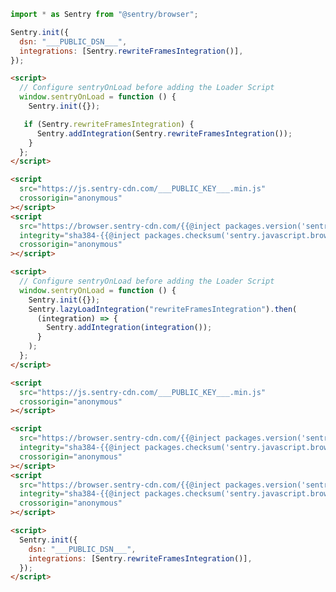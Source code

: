 <SignInNote />

```javascript {tabTitle:npm}
import * as Sentry from "@sentry/browser";

Sentry.init({
  dsn: "___PUBLIC_DSN___",
  integrations: [Sentry.rewriteFramesIntegration()],
});
```

```html {tabTitle: Loader (v7)}
<script>
  // Configure sentryOnLoad before adding the Loader Script
  window.sentryOnLoad = function () {
    Sentry.init({});

   if (Sentry.rewriteFramesIntegration) {
      Sentry.addIntegration(Sentry.rewriteFramesIntegration());
    }
  };
</script>

<script
  src="https://js.sentry-cdn.com/___PUBLIC_KEY___.min.js"
  crossorigin="anonymous"
></script>
<script
  src="https://browser.sentry-cdn.com/{{@inject packages.version('sentry.javascript.browser') }}/rewriteframes.min.js"
  integrity="sha384-{{@inject packages.checksum('sentry.javascript.browser', 'rewriteframes.min.js', 'sha384-base64') }}"
  crossorigin="anonymous"
></script>
```

```html {tabTitle: Loader (v8)}
<script>
  // Configure sentryOnLoad before adding the Loader Script
  window.sentryOnLoad = function () {
    Sentry.init({});
    Sentry.lazyLoadIntegration("rewriteFramesIntegration").then(
      (integration) => {
        Sentry.addIntegration(integration());
      }
    );
  };
</script>

<script
  src="https://js.sentry-cdn.com/___PUBLIC_KEY___.min.js"
  crossorigin="anonymous"
></script>
```

```html {tabTitle: CDN}
<script
  src="https://browser.sentry-cdn.com/{{@inject packages.version('sentry.javascript.browser') }}/bundle.tracing.min.js"
  integrity="sha384-{{@inject packages.checksum('sentry.javascript.browser', 'bundle.tracing.min.js', 'sha384-base64') }}"
  crossorigin="anonymous"
></script>
<script
  src="https://browser.sentry-cdn.com/{{@inject packages.version('sentry.javascript.browser') }}/rewriteframes.min.js"
  integrity="sha384-{{@inject packages.checksum('sentry.javascript.browser', 'rewriteframes.min.js', 'sha384-base64') }}"
  crossorigin="anonymous"
></script>

<script>
  Sentry.init({
    dsn: "___PUBLIC_DSN___",
    integrations: [Sentry.rewriteFramesIntegration()],
  });
</script>
```

